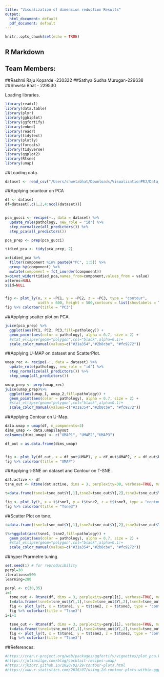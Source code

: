 ```yaml
---
title: "Visualization of dimension reduction Results"
output:
  html_document: default
  pdf_document: default
---
```


```r
knitr::opts_chunk$set(echo = TRUE)
```

## R Markdown
## Team Members:
##Rashmi Raju Koparde -230322
##Sathya Sudha Murugan-229638
##Shweta Bhat - 229530


Loading libraries.
```r
library(readxl)
library(data.table)
library(plyr)
library(ggbiplot)
library(ggfortify)
library(embed)
library(readr)
library(tidytext)
library(plotly)
library(forcats)
library(tidyverse)
library(ggplot2)
library(Rtsne)
library(umap)

```


##Loading data.


```r
dataset <- read_csv("/Users/shwetabhat/Downloads/VisualizationPRJ/Data_transposed.csv")
```
##Applying countour on PCA
```r
df <- dataset
df=dataset[,c(1,2,4:ncol(dataset))]

  
pca_gucci <- recipe(~., data = dataset) %>%
  update_role(pathology, new_role = "id") %>%
  step_normalize(all_predictors()) %>%
  step_pca(all_predictors())

pca_prep <- prep(pca_gucci)

tidied_pca <- tidy(pca_prep, 2)

x=tidied_pca %>%
  filter(component %in% paste0("PC", 1:5)) %>%
  group_by(component) %>%
  mutate(component = fct_inorder(component))
x=pivot_wider(tidied_pca,names_from=component,values_from = value)
x$terms=NULL
x$id=NULL


fig <- plot_ly(x, x = ~PC1, y = ~PC2, z = ~PC3, type = "contour",
               width = 600, height = 500,contours = list(showlabels = TRUE),color = I("black"))
fig %>% colorbar(title = "PC3") 
```
##Applying scatter plot on PCA.

```r
juice(pca_prep) %>%
  ggplot(aes(PC1, PC2, PC3,fill=pathology)) +
  geom_point(aes(color = pathology), alpha = 0.7, size = 2) + 
  #stat_ellipse(geom="polygon",col="black",alpha=0.1)+
  scale_color_manual(values=c("#31a354","#2b8cbe", "#fc9272"))
```

##Applying U-MAP on dataset and ScatterPlot.


```r

umap_rec <- recipe(~., data = dataset) %>%
  update_role(pathology, new_role = "id") %>%
  step_normalize(all_predictors()) %>%
  step_umap(all_predictors())

umap_prep <- prep(umap_rec)
juice(umap_prep)%>%
  ggplot(aes(umap_1, umap_2,fill=pathology)) +
  geom_point(aes(color = pathology), alpha = 0.7, size = 2) +
  #stat_ellipse(geom="polygon",col="black",alpha=0.1)+
  scale_color_manual(values=c("#31a354","#2b8cbe", "#fc9272"))

```


##Applying Contour on U-Map.

```r

data.umap = umap(df, n_components=3)
dims_umap <- data.umap$layout
colnames(dims_umap) <- c("UMAP1", "UMAP2","UMAP3")

df_out = as.data.frame(dims_umap)


fig <- plot_ly(df_out, x = df_out$UMAP1, y = df_out$UMAP2, z = df_out$UMAP3, type = "contour", width = 600, height = 500,contours = list(showlabels = TRUE),color = I("black"))
fig %>% colorbar(title = "UMAP")

```

##Applying t-SNE on dataset and Contour on T-SNE.

```r
dat.active <- df
tsne_out <- Rtsne(dat.active, dims = 3, perplexity=30, verbose=TRUE, max_iter = 500)

t=data.frame(tsne1=tsne_out$Y[,1],tsne2=tsne_out$Y[,2],tsne3=tsne_out$Y[,3])#,pathology=dataset$pathology)

fig <- plot_ly(t, x = t$tsne1, y = t$tsne2, z = t$tsne3, type = "contour", width = 600, height = 500,contours = list(showlabels = TRUE),color = I("black"))
fig %>% colorbar(title = "Tsne3")

```

##Scatter Plot on tsne.


```r
t=data.frame(tsne1=tsne_out$Y[,1],tsne2=tsne_out$Y[,2],tsne3=tsne_out$Y[,3],pathology=dataset$pathology)

t%>%ggplot(aes(tsne1, tsne2,fill=pathology)) +
  geom_point(aes(color = pathology), alpha = 0.7, size = 2) +
  #stat_ellipse(geom="polygon",col="black",alpha=0.1)+
  scale_color_manual(values=c("#31a354","#2b8cbe", "#fc9272"))


```

##hyper Prarmetre tuning.


```r
set.seed(1) # for reproducibility
perpl=30
iterations=500
learning=200

perpl <- c(30,35)
i=1
  tsne_out <- Rtsne(df, dims = 3, perplexity=perpl[i], verbose=TRUE, max_iter=iterations, eta=learning)
  t=data.frame(tsne1=tsne_out$Y[,1],tsne2=tsne_out$Y[,2],tsne3=tsne_out$Y[,3])#,pathology=dataset$pathology)
  fig <- plot_ly(t, x = t$tsne1, y = t$tsne2, z = t$tsne3, type = "contour", width = 600, height = 500,contours = list(showlabels = TRUE),color = I("black"))
  fig %>% colorbar(title = "Tsne3")
i=i+1

  tsne_out <- Rtsne(df, dims = 3, perplexity=perpl[i], verbose=TRUE, max_iter=iterations, eta=learning)
  t=data.frame(tsne1=tsne_out$Y[,1],tsne2=tsne_out$Y[,2],tsne3=tsne_out$Y[,3])#,pathology=dataset$pathology)
  fig <- plot_ly(t, x = t$tsne1, y = t$tsne2, z = t$tsne3, type = "contour", width = 600, height = 500,contours = list(showlabels = TRUE),color = I("black"))
  fig %>% colorbar(title = "Tsne3")

```

##References:

```r
#https://cran.r-project.org/web/packages/ggfortify/vignettes/plot_pca.html
#https://juliasilge.com/blog/cocktail-recipes-umap/
#https://jkzorz.github.io/2020/02/29/contour-plots.html
#https://www.r-statistics.com/2016/07/using-2d-contour-plots-within-ggplot2-to-visualize-relationships-between-three-variables/
```


